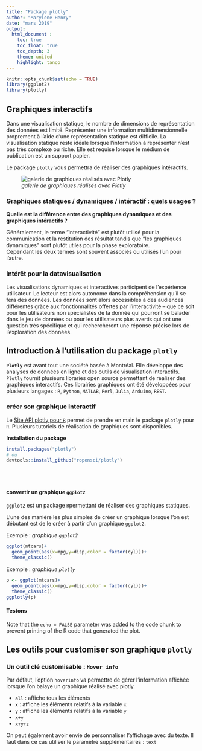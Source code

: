 ```yaml
---
title: "Package plotly"
author: "Marylene Henry"
date: "mars 2019"
output: 
  html_document :
    toc: true
    toc_float: true
    toc_depth: 3
    theme: united
    highlight: tango
---
```


```r
knitr::opts_chunk$set(echo = TRUE)
library(ggplot2)
library(plotly)
```

## Graphiques interactifs {.tabset}

Dans une visualisation statique, le nombre de dimensions de repr&eacute;sentation des donn&eacute;es est limit&eacute;. Repr&eacute;senter une information multidimensionnelle proprement &agrave; l’aide d’une repr&eacute;sentation statique est difficile. La visualisation statique reste id&eacute;ale lorsque l’information &agrave; repr&eacute;senter n’est pas tr&egrave;s complexe ou riche. Elle est requise lorsque le m&eacute;dium de publication est un support papier.

Le package `plotly` vous permettra de r&eacute;aliser des graphiques int&eacute;ractifs. 

![*galerie de graphiques réalisés avec Plotly*](https://upload.wikimedia.org/wikipedia/en/0/0a/Gallery_of_Plotly_Graphs.png)

### Graphiques statiques / dynamiques / int&eacute;ractif : quels usages ?

**Quelle est la diff&eacute;rence entre des graphiques dynamiques et des graphiques int&eacute;ractifs ?**

G&eacute;n&eacute;ralement, le terme "interactivit&eacute;" est plut&ocirc;t utilis&eacute; pour la communication et la restitution des r&eacute;sultat tandis que "les graphiques dynamiques" sont plut&ocirc;t utiles pour la phase exploratoire.  
Cependant les deux termes sont souvent associ&eacute;s ou utilis&eacute;s l'un pour l'autre. 

### Int&eacute;r&ecirc;t pour la datavisualisation

Les visualisations dynamiques et interactives participent de l’exp&eacute;rience utilisateur. Le lecteur est alors autonome dans la compr&eacute;hension qu’il se fera des donn&eacute;es. Les donn&eacute;es sont alors accessibles &agrave; des audiences diff&eacute;rentes gr&agrave;ce aux fonctionnalit&eacute;s offertes par l’interactivit&eacute; – que ce soit pour les utilisateurs non sp&eacute;cialistes de la donn&eacute;e qui pourront se balader dans le jeu de donn&eacute;es ou pour les utilisateurs plus avertis qui ont une question tr&egrave;s sp&eacute;cifique et qui rechercheront une r&eacute;ponse pr&eacute;cise lors de l’exploration des donn&eacute;es.



## Introduction &agrave; l'utilisation du package `plotly` 

**`Plotly`** est avant tout une soci&eacute;t&eacute; bas&eacute;e &agrave; Montr&eacute;al. Elle d&eacute;veloppe des analyses de donn&eacute;es en ligne et des outils de visualisation interactifs. `Plotly` fournit plusieurs libraries open source permettant de r&eacute;aliser des graphiques interactifs. Ces librairies graphiques ont &eacute;t&eacute; d&eacute;velopp&eacute;es pour plusieurs langages : `R`, `Python`, `MATLAB`, `Perl`, `Julia`, `Arduino`, `REST`.

### cr&eacute;er son graphique interactif {.tabset}

Le [Site API plotly pour `R`](https://plot.ly/r/) permet de prendre en main le package `plotly` pour `R`. Plusieurs tutoriels de r&eacute;alisation de graphiques sont disponibles. 

__Installation du package__

```r
install.packages("plotly")  
# ou 
devtools::install_github("ropensci/plotly")

```
<br></br>


#### convertir un graphique `ggplot2`

`ggplot2` est un package `R`permettant de r&eacute;aliser des graphiques statiques.  

L'une des mani&egrave;re les plus simples de cr&eacute;er un graphique lorsque l'on est d&eacute;butant est de le cr&eacute;er &agrave; partir d'un graphique `ggplot2`.

Exemple : *graphique `ggplot2`*   
```r
ggplot(mtcars)+
  geom_point(aes(x=mpg,y=disp,color = factor(cyl)))+
  theme_classic()
```


Exemple : *graphique `plotly`*   
```r
p <- ggplot(mtcars)+
  geom_point(aes(x=mpg,y=disp,color = factor(cyl)))+
  theme_classic()
ggplotly(p)
```

#### Testons

Note that the `echo = FALSE` parameter was added to the code chunk to prevent printing of the R code that generated the plot.

## Les outils pour customiser son graphique `plotly`



### Un outil cl&eacute; customisable : `Hover info`

Par d&eacute;faut, l'option `hoverinfo` va permettre de g&eacute;rer l'information affich&eacute;e lorsque l'on balaye un graphique r&eacute;alis&eacute; avec plotly.

- `all` : affiche tous les &eacute;l&eacute;ments
- `x` : affiche les &eacute;l&eacute;ments relatifs &agrave; la variable `x`  
- `y` : affiche les &eacute;l&eacute;ments relatifs &agrave; la variable `y`  
- `x+y`  
- `x+y+z`  

On peut &eacute;galement avoir envie de personnaliser l'affichage avec du texte. Il faut dans ce cas utiliser le param&egrave;tre suppl&eacute;mentaires : `text` 
